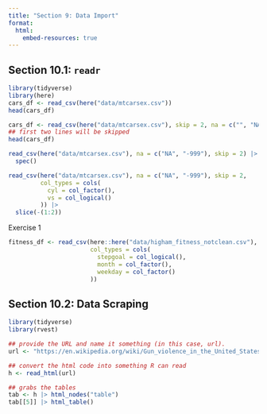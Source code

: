 ```yaml
---
title: "Section 9: Data Import"
format: 
  html:
    embed-resources: true
---
```


## Section 10.1: `readr` 

```r
library(tidyverse)
library(here)
cars_df <- read_csv(here("data/mtcarsex.csv"))
head(cars_df)

cars_df <- read_csv(here("data/mtcarsex.csv"), skip = 2, na = c("", "NA", "-999"))
## first two lines will be skipped
head(cars_df)
```

```r
read_csv(here("data/mtcarsex.csv"), na = c("NA", "-999"), skip = 2) |>
  spec()

read_csv(here("data/mtcarsex.csv"), na = c("NA", "-999"), skip = 2,
         col_types = cols(
           cyl = col_factor(),
           vs = col_logical()
         )) |>
  slice(-(1:2))
```

Exercise 1

```r
fitness_df <- read_csv(here::here("data/higham_fitness_notclean.csv"),
                       col_types = cols(
                         stepgoal = col_logical(),
                         month = col_factor(),
                         weekday = col_factor()
                       ))

```

## Section 10.2: Data Scraping

```r
library(tidyverse)
library(rvest)

## provide the URL and name it something (in this case, url).
url <- "https://en.wikipedia.org/wiki/Gun_violence_in_the_United_States_by_state"

## convert the html code into something R can read
h <- read_html(url)

## grabs the tables
tab <- h |> html_nodes("table")
tab[[5]] |> html_table()
```